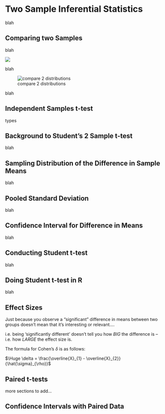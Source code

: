 # Two Sample Inferential Statistics


blah




## Comparing two Samples

blah

![](img/compare_dists.png)

blah

![compare 2 distributions](img/compare_dists1.png)

blah



## Independent Samples t-test

types


## Background to Student's 2 Sample t-test

blah


## Sampling Distribution of the Difference in Sample Means

blah


## Pooled Standard Deviation

blah

## Confidence Interval for Difference in Means

blah

## Conducting Student t-test

blah

## Doing Student t-test in R


blah


## Effect Sizes

Just because you observe a “significant” difference in means between two groups doesn’t mean that it’s interesting or relevant….  


i.e. being ‘significantly different’ doesn’t tell you how *BIG* the difference is – i.e. how *LARGE* the effect size is.

The formula for Cohen's $\delta$ is as follows:

$\Huge \delta = \frac{\overline{X}_{1} - \overline{X}_{2}}{\hat{\sigma}_{\rho}}$



## Paired t-tests

more sections to add...




## Confidence Intervals with Paired Data



